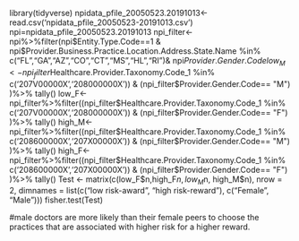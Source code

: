 

library(tidyverse)
npidata_pfile_20050523.20191013<-read.csv('npidata_pfile_20050523-20191013.csv')
npi=npidata_pfile_20050523.20191013
npi_filter<-npi%>%filter(npi$Entity.Type.Code==1 & npi$Provider.Business.Practice.Location.Address.State.Name %in% c("FL","GA","AZ","CO","CT","MS","HL","RI")& npi$Provider.Gender.Code %in% c("M","F"))
low_M<-npi_filter%>%filter((npi_filter$Healthcare.Provider.Taxonomy.Code_1 %in% c('207V00000X','208000000X')) & (npi_filter$Provider.Gender.Code== "M") )%>% tally()
low_F<-npi_filter%>%filter((npi_filter$Healthcare.Provider.Taxonomy.Code_1 %in% c('207V00000X','208000000X')) & (npi_filter$Provider.Gender.Code== "F") )%>% tally()
high_M<-npi_filter%>%filter((npi_filter$Healthcare.Provider.Taxonomy.Code_1 %in% c('208600000X','207X00000X')) & (npi_filter$Provider.Gender.Code== "M") )%>% tally()
high_F<-npi_filter%>%filter((npi_filter$Healthcare.Provider.Taxonomy.Code_1 %in% c('208600000X','207X00000X')) & (npi_filter$Provider.Gender.Code== "F") )%>% tally()
Test <-
  matrix(c(low_F$n,high_F$n,low_M$n, high_M$n),
         nrow = 2,
         dimnames = list(c("low risk-award", "high risk-reward"),
                         c("Female", "Male")))
fisher.test(Test)


#male doctors are more likely than their female peers to choose the practices that are associated with higher risk for a higher reward. 
